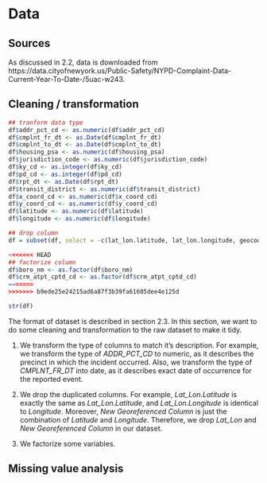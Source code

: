 # Data 

## Sources

As discussed in 2.2, data is downloaded from https://data.cityofnewyork.us/Public-Safety/NYPD-Complaint-Data-Current-Year-To-Date-/5uac-w243.

## Cleaning / transformation
```r
## tranform data type
df$addr_pct_cd <- as.numeric(df$addr_pct_cd)
df$cmplnt_fr_dt <- as.Date(df$cmplnt_fr_dt)
df$cmplnt_to_dt <- as.Date(df$cmplnt_to_dt)
df$housing_psa <- as.numeric(df$housing_psa)
df$jurisdiction_code <- as.numeric(df$jurisdiction_code)
df$ky_cd <- as.integer(df$ky_cd)
df$pd_cd <- as.integer(df$pd_cd)
df$rpt_dt <- as.Date(df$rpt_dt)
df$transit_district <- as.numeric(df$transit_district)
df$x_coord_cd <- as.numeric(df$x_coord_cd)
df$y_coord_cd <- as.numeric(df$y_coord_cd)
df$latitude <- as.numeric(df$latitude)
df$longitude <- as.numeric(df$longitude)

## drop column
df = subset(df, select = -c(lat_lon.latitude, lat_lon.longitude, geocoded_column.coordinates))

<<<<<<< HEAD
## factorize column
df$boro_nm <- as.factor(df$boro_nm)
df$crm_atpt_cptd_cd <- as.factor(df$crm_atpt_cptd_cd)
=======
>>>>>>> b9ede25e24215ad6a87f3b39fa61605dee4e125d

str(df)
```

The format of dataset is described in section 2.3. In this section, we want to do some cleaning and transformation to the raw dataset to make it tidy.

1. We transform the type of columns to match it's description. For example, we transform the type of *ADDR_PCT_CD* to numeric, as it describes the precinct in which the incident occurred. Also, we transform the type of *CMPLNT_FR_DT* into date, as it describes exact date of occurrence for the reported event. 

2. We drop the duplicated columns. For example, *Lat_Lon.Latitude* is exactly the same as *Lat_Lon.Latitude*, and *Lat_Lon.Longitude* is identical to *Longitude*. Moreover, *New Georeferenced Column* is just the combination of *Latitude* and *Longitude*. Therefore, we drop 
*Lat_Lon* and *New Georeferenced Column* in our dataset.

3. We factorize some variables.

## Missing value analysis

